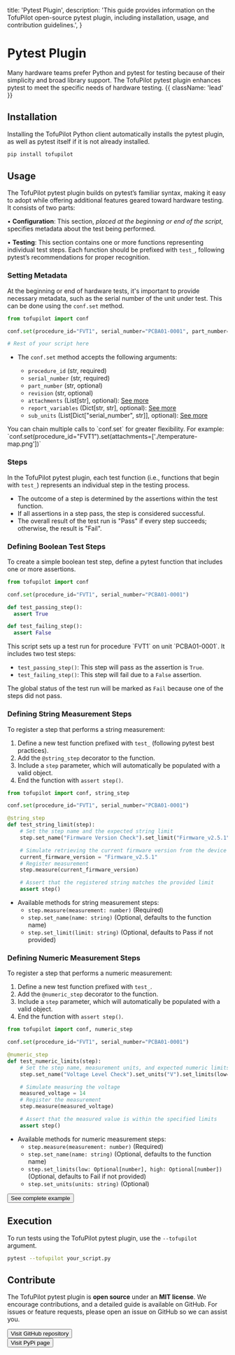   title: 'Pytest Plugin',
  description:
    'This guide provides information on the TofuPilot open-source pytest plugin, including installation, usage, and contribution guidelines.',
}

# Pytest Plugin

Many hardware teams prefer Python and pytest for testing because of their simplicity and broad library support. The TofuPilot pytest plugin enhances pytest to meet the specific needs of hardware testing. {{ className: 'lead' }}

## Installation

Installing the TofuPilot Python client automatically installs the pytest plugin, as well as pytest itself if it is not already installed.

```bash
pip install tofupilot
```

## Usage

The TofuPilot pytest plugin builds on pytest’s familiar syntax, making it easy to adopt while offering additional features geared toward hardware testing. It consists of two parts:

• **Configuration**: This section, _placed at the beginning or end of the script_, specifies metadata about the test being performed.

• **Testing**: This section contains one or more functions representing individual test steps. Each function should be prefixed with `test_`, following pytest’s recommendations for proper recognition.

### Setting Metadata

At the beginning or end of hardware tests, it's important to provide necessary metadata, such as the serial number of the unit under test. This can be done using the `conf.set` method.

```python {{ label: 'your_pytest_script.py' }}
from tofupilot import conf

conf.set(procedure_id="FVT1", serial_number="PCBA01-0001", part_number="PCBA01", revision="A")

# Rest of your script here
```

- The `conf.set` method accepts the following arguments:

  - `procedure_id` (str, required)
  - `serial_number` (str, required)
  - `part_number` (str, optional)
  - `revision` (str, optional)
  - `attachments` (List[str], optional): [See more](/attachments)
  - `report_variables` (Dict[str, str], optional): [See more](/report)
  - `sub_units` (List[Dict["serial_number", str]], optional): [See more](/sub-units)

<Note>
  You can chain multiple calls to `conf.set` for greater flexibility. For
  example:
  `conf.set(procedure_id="FVT1").set(attachments=['./temperature-map.png'])`
</Note>

### Steps

In the TofuPilot pytest plugin, each test function (i.e., functions that begin with `test_`) represents an individual step in the testing process.

- The outcome of a step is determined by the assertions within the test function.
- If all assertions in a step pass, the step is considered successful.
- The overall result of the test run is "Pass" if every step succeeds; otherwise, the result is "Fail".

### Defining Boolean Test Steps

To create a simple boolean test step, define a pytest function that includes one or more assertions.

```python {{ label: 'your_pytest_script.py' }}
from tofupilot import conf

conf.set(procedure_id="FVT1", serial_number="PCBA01-0001")

def test_passing_step():
  assert True

def test_failing_step():
  assert False
```

<Note>
  This script sets up a test run for procedure `FVT1` on unit `PCBA01-0001`. It includes two test steps:
  
  - `test_passing_step()`: This step will pass as the assertion is `True`.
  - `test_failing_step()`: This step will fail due to a `False` assertion.

The global status of the test run will be marked as `Fail` because one of the steps did not pass.

</Note>

### Defining String Measurement Steps

To register a step that performs a string measurement:

1. Define a new test function prefixed with `test_` (following pytest best practices).
2. Add the `@string_step` decorator to the function.
3. Include a `step` parameter, which will automatically be populated with a valid object.
4. End the function with `assert step()`.

```python {{ label: 'your_pytest_script.py' }}
from tofupilot import conf, string_step

conf.set(procedure_id="FVT1", serial_number="PCBA01-0001")

@string_step
def test_string_limit(step):
    # Set the step name and the expected string limit
    step.set_name("Firmware Version Check").set_limit("Firmware_v2.5.1")

    # Simulate retrieving the current firmware version from the device
    current_firmware_version = "Firmware_v2.5.1"
    # Register measurement
    step.measure(current_firmware_version)

    # Assert that the registered string matches the provided limit
    assert step()
```

- Available methods for string measurement steps:
  - `step.measure(measurement: number)` (Required)
  - `step.set_name(name: string)` (Optional, defaults to the function name)
  - `step.set_limit(limit: string)` (Optional, defaults to Pass if not provided)

### Defining Numeric Measurement Steps

To register a step that performs a numeric measurement:

1. Define a new test function prefixed with `test_`.
2. Add the `@numeric_step` decorator to the function.
3. Include a `step` parameter, which will automatically be populated with a valid object.
4. End the function with `assert step()`.

```python {{ label: 'your_pytest_script.py' }}
from tofupilot import conf, numeric_step

conf.set(procedure_id="FVT1", serial_number="PCBA01-0001")

@numeric_step
def test_numeric_limits(step):
    # Set the step name, measurement units, and expected numeric limits
    step.set_name("Voltage Level Check").set_units("V").set_limits(low=12, high=15)

    # Simulate measuring the voltage
    measured_voltage = 14
    # Register the measurement
    step.measure(measured_voltage)

    # Assert that the measured value is within the specified limits
    assert step()
```

- Available methods for numeric measurement steps:
  - `step.measure(measurement: number)` (Required)
  - `step.set_name(name: string)` (Optional, defaults to the function name)
  - `step.set_limits(low: Optional[number], high: Optional[number])` (Optional, defaults to Fail if not provided)
  - `step.set_units(units: string)` (Optional)

<div className="not-prose">
  <Button href="/steps#complete-example" variant="text" arrow="right">
    See complete example
  </Button>
</div>

## Execution

To run tests using the TofuPilot pytest plugin, use the `--tofupilot` argument.

```bash
pytest --tofupilot your_script.py
```

## Contribute

The TofuPilot pytest plugin is **open source** under an **MIT license**. We encourage contributions, and a detailed guide is available on GitHub. For issues or feature requests, please open an issue on GitHub so we can assist you.

<div className="not-prose">
  <Button
    href="https://github.com/tofupilot/python-client"
    variant="text"
    arrow="right"
    target="_blank"
    rel="noopener"
  >
    Visit GitHub repository
  </Button>
</div>

<div className="not-prose mt-8">
  <Button
    href="https://pypi.org/project/tofupilot/"
    variant="text"
    arrow="right"
    target="_blank"
    rel="noopener"
  >
    Visit PyPi page
  </Button>
</div>
